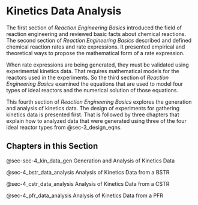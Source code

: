 # Kinetics Data Analysis

The first section of *Reaction Engineering Basics* introduced the field of reaction engineering and reviewed basic facts about chemical reactions. The second section of *Reaction Engineering Basics* described and defined chemical reaction rates and rate expressions. It presented empirical and theoretical ways to propose the mathematical form of a rate expression.

When rate expressions are being generated, they must be validated using experimental kinetics data. That requires mathematical models for the reactors used in the experiments. So the third section of *Reaction Engineering Basics* examined the equations that are used to model four types of ideal reactors and the numerical solution of those equations.

This fourth section of *Reaction Engineering Basics* explores the generation and analysis of kinetics data. The design of experiments for gathering kinetics data is presented first. That is followed by three chapters that explain how to analyzed data that were generated using three of the four ideal reactor types from @sec-3_design_eqns.

## Chapters in this Section

@sec-sec-4_kin_data_gen Generation and Analysis of Kinetics Data

@sec-4_bstr_data_analysis Analysis of Kinetics Data from a BSTR

@sec-4_cstr_data_analysis Analysis of Kinetics Data from a CSTR

@sec-4_pfr_data_analysis Analysis of Kinetics Data from a PFR
